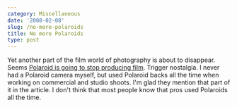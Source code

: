 ```yaml
---
category: Miscellaneous
date: '2008-02-08'
slug: /no-more-polaroids
title: No more Polaroids
type: post
---
```



Yet another part of the film world of photography is about to
disappear. Seems
[Polaroid is going to stop producing film](http://www.washingtonpost.com/wp-dyn/content/article/2008/02/08/AR2008020803598.html?hpid=topnews).
Trigger nostalgia. I never had a Polaroid camera myself, but used
Polaroid backs all the time when working on commercial and studio
shoots. I'm glad they mention that part of it in the article. I
don't think that most people know that pros used Polaroids all the
time.